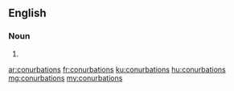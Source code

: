 ==English==

===Noun===
{{head|en}}

# {{plural of|conurbation}}

[[ar:conurbations]]
[[fr:conurbations]]
[[ku:conurbations]]
[[hu:conurbations]]
[[mg:conurbations]]
[[my:conurbations]]